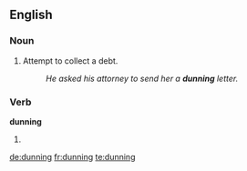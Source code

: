 ==English==

===Noun===
{{en-noun|-}}

# Attempt to collect a debt.
#:''He asked his attorney to send her a '''dunning''' letter.''

===Verb===
'''dunning'''

# {{present participle of|[[dun]]}}

[[de:dunning]]
[[fr:dunning]]
[[te:dunning]]